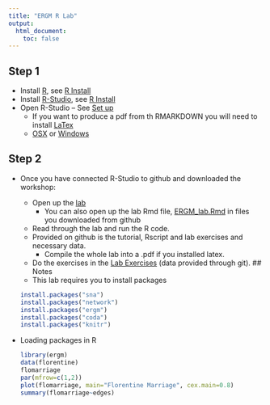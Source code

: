 ```yaml
---
title: "ERGM R Lab"
output:
  html_document:
    toc: false
---
```


## Step 1

* Install [R](https://cran.r-project.org/), see [R Install](Rinstall.html)
* Install [R-Studio](https://cran.r-project.org/), see [R Install](Rinstall.html)
* Open R-Studio -- See [Set up](Connecting.html)
    * If you want to produce a pdf from th RMARKDOWN you will need to install [LaTex](https://www.latex-project.org/get/)
    * [OSX](http://www.tug.org/mactex/) or [Windows](https://miktex.org/)

## Step 2

* Once you have connected R-Studio to github and downloaded the workshop:
    * Open up the [lab](ERGM_Lab_html.html) 
        * You can also open up the lab Rmd file, [ERGM_lab.Rmd]() in files you downloaded from github
    * Read through the lab and run the R code.
    * Provided on github is the tutorial, Rscript and lab exercises and necessary data.
        * Compile the whole lab into a .pdf if you installed latex.
    * Do the exercises in the [Lab Exercises](ERGM_Lab_Exercises_html.html) (data provided through git).
## Notes
    * This lab requires you to install packages
    ```r
    install.packages("sna")
    install.packages("network")
    install.packages("ergm")
    install.packages("coda")
    install.packages("knitr")
    ```

* Loading packages in R

    ```r
library(ergm)
data(florentine) 
flomarriage 
par(mfrow=c(1,2)) 
plot(flomarriage, main="Florentine Marriage", cex.main=0.8) 
summary(flomarriage~edges) 
```

